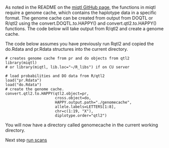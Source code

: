 As noted in the README on the [miqtl GitHub page ](https://github.com/gkeele/miqtl), the functions in miqtl require a genome cache, which contains the haplotype data in a specific format.  The genome cache can be created from output from DOQTL or R/qtl2 using the convert.DOQTL.to.HAPPY() and convert.qtl2.to.HAPPY() functions.  The code below will take output from R/qtl2 and create a genome cache.

The code below assumes you have previously run Rqtl2 and copied the do.Rdata and pr.Rdata structures into the current directory.

```
# creates genome cache from pr and do objects from qtl2
library(miqtl) 
# or library(miqtl, lib.loc="~/R_libs") if on CU server 

# load probabilities and DO data from R/qtl2
load("pr.Rdata")
load("do.Rdata")
# create the genome cache.
convert.qtl2.to.HAPPY(qtl2.object=pr,
                      cross.object=do,
                      HAPPY.output.path="./genomecache",
                      allele.labels=LETTERS[1:8],
                      chr=c(1:19, "X"),
                      diplotype.order="qtl2")
```

You will now have a directory called genomecache in the current working directory.

Next step [run scans](https://github.com/Sethupathy-Lab/MIQTL/blob/master/Miqtl.Run.Scans.Rmd)

